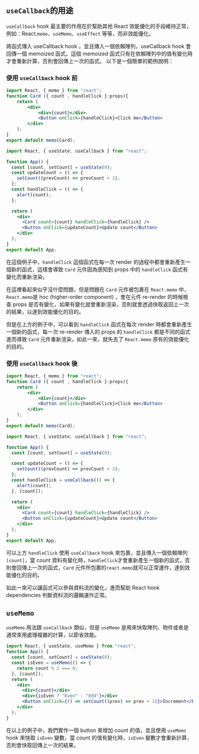## `useCallback`的用途

`useCallback` hook 最主要的作用在於幫助其他 React 效能優化的手段維持正常，例如：React.`memo`、`useMemo`、`useEffect` 等等，而非效能優化。

將函式傳入 useCallback hook ，並且傳入一個依賴陣列，useCallback hook 會回傳一個 memoized 函式，這個 memoized 函式只有在依賴陣列中的值有變化時才會重新計算，否則會回傳上一次的函式。
以下是一個簡單的範例說明：

### 使用 `useCallback` hook 前

```jsx Card.tsx
import React, { memo } from "react";
function Card ({ count , handleClick }:props){
    return (
        <div>
            <div>{count}</div>
            <Button onClick={handleClick}>Click me</Button>
        </div>
    );
}
export default memo(Card);
```

```jsx App.tsx
import React, { useState, useCallback } from "react";

function App() {
  const [count, setCount] = useState(0);
  const updateCount = () => {
    setCount((prevCount) => prevCount + 1);
  };
  const handleClick = () => {
    alert(count);
  };

  return (
    <div>
      <Card count={count} handleClick={handleClick} />
      <Button onClick={updateCount}>Update count</Button>
    </div>
  );
}
export default App;
```

在這個例子中，`handleClick` 這個函式在每一次 render 的過程中都會重新產生一個新的函式，這樣會導致 `Card` 元件因為感知到 props 中的 `handleClick` 函式有變化而重新渲染。

在這裡看起來似乎沒什麼問題，但是問題在 `Card` 元件被包裹在 `React.memo` 中，`React.memo`是 hoc (higher-order component) ，會在元件 re-render 的時候檢查 props 是否有變化，如果有變化就會重新渲染，否則就會透過快取返回上一次的結果，以達到效能優化的目的。

但是在上方的例子中，可以看到 `handleClick` 函式在每次 render 時都會重新產生一個新的函式，每一次 re-render 傳入的 props 的 `handleClick` 都是不同的函式進而導致 `Card` 元件重新渲染，如此一來，就失去了 `React.memo` 原有的效能優化的目的。

### 使用 `useCallback` hook 後

```jsx Card.tsx
import React, { memo } from "react";
function Card ({ count , handleClick }:props){
    return (
        <div>
            <div>{count}</div>
            <Button onClick={handleClick}>Click me</Button>
        </div>
    );
}
export default memo(Card);
```

```jsx App.tsx
import React, { useState, useCallback } from "react";

function App() {
  const [count, setCount] = useState(0);

  const updateCount = () => {
    setCount((prevCount) => prevCount + 1);
  };
  const handleClick = useCallback(() => {
    alert(count);
  }, [count]);

  return (
    <div>
      <Card count={count} handleClick={handleClick} />
      <Button onClick={updateCount}>Update count</Button>
    </div>
  );
}
export default App;
```

可以上方 `handleClick` 使用 `useCallback` hook 來包裹，並且傳入一個依賴陣列 `[count]`，當 count 資料有變化時，`handleClick`才會重新產生一個新的函式，否則會回傳上一次的函式，`Card` 元件所包裹的`react.memo`就可以正常運作，達到效能優化的目的。

如此一來可以讓函式可以參與資料流的變化，進而幫助 React hook dependencies 判斷資料流的邏輯運作正常。

## `useMemo`

`useMemo` 用法跟 `useCallback` 類似，但是 `useMemo` 是用來快取陣列、物件或者是通常來用處理複雜的計算，以節省效能。

```jsx
import React, { useState, useMemo } from "react";
function App() {
  const [count, setCount] = useState(0);
  const isEven = useMemo(() => {
    return count % 2 === 0;
  }, [count]);
  return (
    <div>
      <div>{count}</div>
      <div>{isEven ? "Even" : "Odd"}</div>
      <Button onClick={() => setCount((prev) => prev + 1)}>Increment</Button>
    </div>
  );
}
```

在以上的例子中，我們實作一個 button 來增加 count 的值，並且使用 `useMemo` hook 來快取 `isEven` 變數，當 count 的值有變化時，`isEven` 變數才會重新計算，否則會快取回傳上一次的結果。
